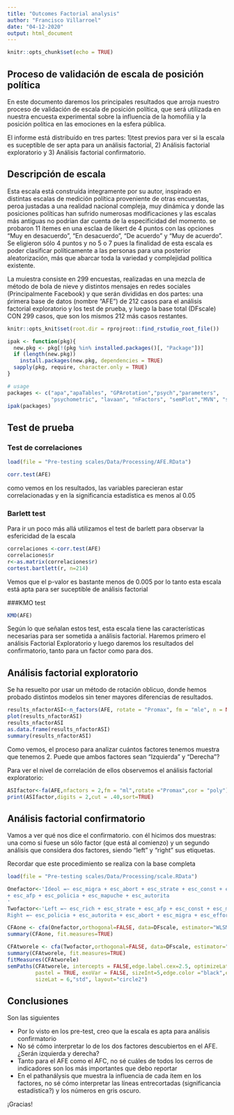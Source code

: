 ```yaml
---
title: "Outcomes Factorial analysis"
author: "Francisco Villarroel"
date: "04-12-2020"
output: html_document
---
```


```r
knitr::opts_chunk$set(echo = TRUE)
```

## Proceso de validación de escala de posición política

En este documento daremos los principales resultados que arroja nuestro proceso de validación de escala de posición política, que será utilizada en nuestra encuesta experimental sobre la influencia de la homofilia y la posición política en las emociones en la esfera pública.

El informe está distribuído en tres partes: 1)test previos para ver si la escala es suceptible de ser apta para un análisis factorial, 2) Análisis factorial exploratorio y 3) Análisis factorial confirmatorio.

## Descripción de escala

Esta escala está construída integramente por su autor, inspirado en distintas escalas de medición política proveniente de otras encuestas, peroa justadas a una realidad nacional compleja, muy dinámica y donde las posiciones políticas han sufrido numerosas modificaciones y las escalas más antiguas no podrían dar cuenta de la especificidad del momento. se probaron 11 ítemes en una esclaa de likert de 4 puntos con las opciones "Muy en desacuerdo", "En desacuerdo", "De acuerdo" y "Muy de acuerdo". Se eligieron sólo 4 puntos y no 5 o 7 pues la finalidad de esta escala es poder clasificar políticamente a las personas para una posterior aleatorización, más que abarcar toda la variedad y complejidad política existente.

La muiestra consiste en 299 encuestas, realizadas en una mezcla de método de bola de nieve y distintos mensajes en redes sociales (Principalmente Facebook) y que serán divididas en dos partes: una ṕrimera base de datos (nombre "AFE")  de 212 casos para el análisis factorial exploratorio y los test de prueba, y luego la base total (DFscale) CON 299 casos, que son los mismos 212 más casos restantes.


```r
knitr::opts_knit$set(root.dir = rprojroot::find_rstudio_root_file())
```

```r

ipak <- function(pkg){
  new.pkg <- pkg[!(pkg %in% installed.packages()[, "Package"])]
  if (length(new.pkg)) 
    install.packages(new.pkg, dependencies = TRUE)
  sapply(pkg, require, character.only = TRUE)
}

# usage
packages <- c("apa","apaTables", "GPArotation","psych","parameters",
              "psychometric", "lavaan", "nFactors", "semPlot","MVN", "semTools")
ipak(packages)
```

## Test de prueba

### Test de correlaciones
```r
load(file = "Pre-testing scales/Data/Processing/AFE.RData")

corr.test(AFE)
```

como vemos en los resultados, las variables parecieran estar correlacionadas y en la significancia estadística es menos al 0.05


### Barlett test

Para ir un poco más allá utilizamos el test de barlett para observar la esfericidad de la escala

```r
correlaciones <-corr.test(AFE)
correlaciones$r
r<-as.matrix(correlaciones$r)
cortest.bartlett(r, n=214)

```
Vemos que el p-valor es bastante menos de 0.005 por lo tanto esta escala está apta para ser suceptible de análisis factorial

###KMO test


```r
KMO(AFE)
```

Según lo que señalan estos test, esta escala tiene las características necesarias para ser sometida a análisis factorial. Haremos primero el análisis Factorial Exploratorio y luego daremos los resultados del confirmatorio, tanto para un factor como para dos.

## Análisis factorial exploratorio

Se ha resuelto por usar un método de rotación oblicuo, donde hemos probado distintos modelos sin tener mayores diferencias de resultados.

```r
results_nfactorASI<-n_factors(AFE, rotate = "Promax", fm = "mle", n = NULL)
plot(results_nfactorASI)
results_nfactorASI
as.data.frame(results_nfactorASI)
summary(results_nfactorASI)
```


Como vemos, el proceso para analizar cuántos factores tenemos muestra que tenemos 2. Puede que ambos factores sean "Izquierda" y "Derecha"?

Para ver el nivel de correlación de ellos observemos el análisis factorial exploratorio:

```r
ASIfactor<-fa(AFE,nfactors = 2,fm = "ml",rotate ="Promax",cor = "poly")
print(ASIfactor,digits = 2,cut = .40,sort=TRUE)
```


## Análisis factorial confirmatorio

Vamos a ver qué nos dice el confirmatorio. con él hicimos dos muestras: una como si fuese un sólo factor (que está al comienzo) y un segundo análisis que considera dos factores, siendo "left" y "right" sus etiquetas.

Recordar que este procedimiento se realiza con la base completa

```r
load(file = "Pre-testing scales/Data/Processing/scale.RData")

Onefactor<-'Ideol =~ esc_migra + esc_abort + esc_strate + esc_const + esc_rich + esc_effort 
+ esc_afp + esc_policia + esc_mapuche + esc_autorita
'
Twofactor<-'Left =~ esc_rich + esc_strate + esc_afp + esc_const + esc_mapuche 
Right =~ esc_policia + esc_autorita + esc_abort + esc_migra + esc_effort'

CFAone <- cfa(Onefactor,orthogonal=FALSE, data=DFscale, estimator="WLSMV",ordered =names(DFscale))
summary(CFAone, fit.measures=TRUE)

CFAtworele <- cfa(Twofactor,orthogonal=FALSE, data=DFscale, estimator="WLSMV",ordered =names(DFscale))
summary(CFAtworele, fit.measures=TRUE)
fitMeasures(CFAtworele)
semPaths(CFAtworele, intercepts = FALSE,edge.label.cex=2.5, optimizeLatRes = TRUE, groups = "lat",
         pastel = TRUE, exoVar = FALSE, sizeInt=5,edge.color ="black",esize = 6, label.prop=2,
         sizeLat = 6,"std", layout="circle2")
```

## Conclusiones

Son las siguientes

* Por lo visto en los pre-test, creo que la escala es apta para análisis confirmatorio
* No sé cómo interpretar lo de los dos factores descubiertos en el AFE. ¿Serán izquierda y derecha?
* Tanto para el AFE como el AFC, no sé cuáles de todos los cerros de indicadores son los más importantes que debo reportar
* En el pathanálysis que muestra la influencia de cada ítem en los factores, no sé cómo interpretar las líneas entrecortadas (significancia estadística?) y los números en gris oscuro.


¡Gracias!

